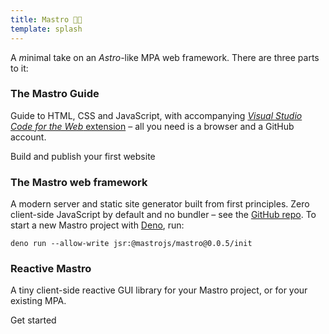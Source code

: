```yaml
---
title: Mastro 👨‍🍳
template: splash
---
```



A *m*inimal take on an *Astro*-like MPA web framework. There are three parts to it:

### The Mastro Guide

Guide to HTML, CSS and JavaScript, with accompanying [_Visual Studio Code for the Web_ extension](https://marketplace.visualstudio.com/items?itemName=mastro.mastro-vscode-extension)
– all you need is a browser and a GitHub account.

<LinkButton href="/guides/">Build and publish your first website</LinkButton>

### The Mastro web framework

A modern server and static site generator built from first principles.
Zero client-side JavaScript by default and no bundler – see the [GitHub repo](https://github.com/mastrojs/mastro/).
To start a new Mastro project with [Deno](https://deno.com/), run:

```
deno run --allow-write jsr:@mastrojs/mastro@0.0.5/init
```

### Reactive Mastro

A tiny client-side reactive GUI library for your Mastro project, or for your existing MPA.

<LinkButton href="/reactive/">Get started</LinkButton>

<style>.site-title \{ display: none \}</style>
